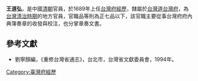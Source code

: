 '''王道弘'''，是中國[[清朝|清朝]]官員，於1689年上任[[台灣府經歷|台灣府經歷]]，隸屬於[[台灣道|台灣道]][[台灣府|台灣府]]，為[[台灣清治時期|台灣清治時期]]的地方官員，官職品等則為正七品以下，該官職主要從事台灣府府內典簿奏章的收發與校注，也分掌章奏文書。

==參考文獻==
*劉寧顏編，《重修台灣省通志》，台北市，台灣省文獻委員會，1994年。
{{start box}}
{{s-before|[[方逢月|方逢月]]}}
{{s-title|[[台灣府經歷|台灣府經歷]]|1689年上任}}
{{s-after|[[尹復|尹復]]}}
{{end box}}
{{清朝人物小作品}}

[[Category:臺灣府經歷|Category:臺灣府經歷]]